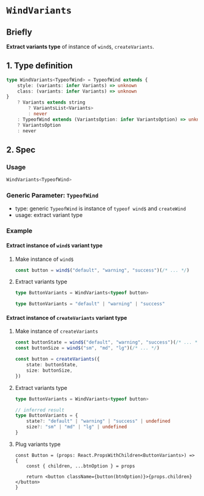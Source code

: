# `WindVariants`

## Briefly

**Extract variants type** of instance of `wind$`, `createVariants`.

## 1. Type definition

```ts
type WindVariants<TypeofWind> = TypeofWind extends {
    style: (variants: infer Variants) => unknown
    class: (variants: infer Variants) => unknown
}
    ? Variants extends string
        ? VariantsList<Variants>
        : never
    : TypeofWind extends (VariantsOption: infer VariantsOption) => unknown
    ? VariantsOption
    : never
```

## 2. Spec

### Usage

```ts
WindVariants<TypeofWind>
```

### Generic Parameter: `TypeofWind`

-   type: generic `TypeofWind` is instance of `typeof wind$` and `createWind`
-   usage: extract variant type

### Example

#### Extract instance of `wind$` variant type

1. Make instance of `wind$`

    ```ts
    const button = wind$("default", "warning", "success")(/* ... */)
    ```

2. Extract variants type

    ```ts
    type ButtonVariants = WindVariants<typeof button>

    type ButtonVariants = "default" | "warning" | "success"
    ```

#### Extract instance of `createVariants` variant type

1. Make instance of `createVariants`

    ```ts
    const buttonState = wind$("default", "warning", "success")(/* ... */)
    const buttonSize = wind$("sm", "md", "lg")(/* ... */)

    const button = createVariants({
        state: buttonState,
        size: buttonSize,
    })
    ```

2. Extract variants type

    ```ts
    type ButtonVariants = WindVariants<typeof button>

    // inferred result
    type ButtonVariants = {
        state?: "default" | "warning" | "success" | undefined
        size?: "sm" | "md" | "lg" | undefined
    }
    ```

3. Plug variants type

    ```tsx
    const Button = (props: React.PropsWithChildren<ButtonVariants>) => {
        const { children, ...btnOption } = props

        return <button className={button(btnOption)}>{props.children}</button>
    }
    ```
